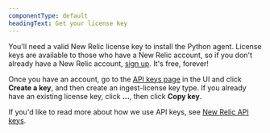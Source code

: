 ```yaml
---
componentType: default
headingText: Get your license key
---
```


You'll need a valid New Relic license key to install the Python agent. License keys are available to those who have a New Relic account, so if you don't already have a New Relic account, [sign up](https://newrelic.com/signup?via=login). It's free, forever!

Once you have an account, go to the [API keys page](https://one.newrelic.com/api-keys) in the UI and click **Create a key**, and then create an ingest-license key type. If you already have an existing license key, click **...**, then click **Copy key**.

If you'd like to read more about how we use API keys, see [New Relic API keys](/docs/apis/intro-apis/new-relic-api-keys).
